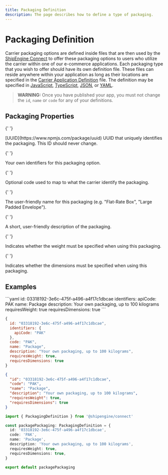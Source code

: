 ```yaml
---
title: Packaging Definition
description: The page describes how to define a type of packaging.
---
```


# Packaging Definition

Carrier packaging options are defined inside files that are then used by the [ShipEngine Connect](./../index.mdx) to offer these
packaging options to users who utilize the carrier within one of our e-commerce applications. Each packaging type that you wish to offer
should have its own definition file. These files can reside anywhere within your application as long as their locations are specified in the [Carrier Application Definition](./carrier.mdx) file.
The definition may be specified in [JavaScript](https://developer.mozilla.org/en-US/docs/Web/JavaScript), [TypeScript](https://www.typescriptlang.org/), [JSON](https://developer.mozilla.org/en-US/docs/Web/JavaScript/Reference/Global_Objects/JSON), or
[YAML](https://en.wikipedia.org/wiki/YAML).

> **WARNING:** Once you have published your app, you must not change the `id`, `name` or `code` for any of your definitions.

## Packaging Properties

<Reference>

{' '}

<Field name="id" required={true}>
  <Type>[UUID](https://www.npmjs.com/package/uuid)</Type>
  <Description>
    UUID that uniquely identifies the packaging. This ID should never change.
  </Description>
</Field>

{' '}

<Field name="identifiers" type="object" required={false}>
  <Description>Your own identifiers for this packaging option.</Description>
</Field>

{' '}

<Field name="code" type="string" required={false}>
  <Description>
    Optional code used to map to what the carrier identify the packaging.
  </Description>
</Field>

{' '}

<Field name="name" type="string" required={true}>
  <Description>
    The user-friendly name for this packaging (e.g. "Flat-Rate Box", "Large
    Padded Envelope").
  </Description>
</Field>

{' '}

<Field name="description" type="string" required={false}>
  <Description>
    A short, user-friendly description of the packaging.
  </Description>
</Field>

{' '}

<Field name="requiresWeight" type="boolean" required={false}>
  <Description>
    Indicates whether the weight must be specified when using this packaging.
  </Description>
</Field>

{' '}

<Field name="requiresDimensions" type="boolean" required={false}>
  <Description>
    Indicates whether the dimensions must be specified when using this
    packaging.
  </Description>
</Field>

</Reference>

## Examples

<CodeWrapper>
```yaml
id: 03318192-3e6c-475f-a496-a4f17c1dbcae
identifiers:
  apiCode: PAK
name: Package
description: Your own packaging, up to 100 kilograms
requiresWeight: true
requiresDimensions: true
```

```javascript
{
  id: "03318192-3e6c-475f-a496-a4f17c1dbcae",
  identifiers: {
    apiCode: "PAK"
  },
  code: "PAK",
  name: "Package",
  description: "Your own packaging, up to 100 kilograms",
  requiresWeight: true,
  requiresDimensions: true
}

```

```json
{
  "id": "03318192-3e6c-475f-a496-a4f17c1dbcae",
  "code": "PAK",
  "name": "Package",
  "description": "Your own packaging, up to 100 kilograms",
  "requiresWeight": true,
  "requiresDimensions": true
}
```

```typescript
import { PackagingDefinition } from '@shipengine/connect'

const packagePackaging: PackagingDefinition = {
  id: '03318192-3e6c-475f-a496-a4f17c1dbcae',
  code: 'PAK',
  name: 'Package',
  description: 'Your own packaging, up to 100 kilograms',
  requiresWeight: true,
  requiresDimensions: true,
}

export default packagePackaging
```

</CodeWrapper>
